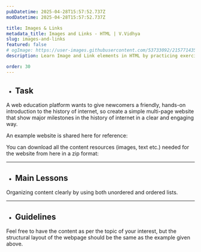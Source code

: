 ```yaml
---
pubDatetime: 2025-04-28T15:57:52.737Z
modDatetime: 2025-04-28T15:57:52.737Z

title: Images & Links
metadata_title: Images and Links - HTML | V.Vidhya
slug: images-and-links
featured: false
# ogImage: https://user-images.githubusercontent.com/53733092/215771435-25408246-2309-4f8b-a781-1f3d93bdf0ec.png
description: Learn Image and Link elements in HTML by practicing exercises based on real-world scenarios with V.Vidhya.

order: 30
---
```



- ## Task

A web education platform wants to give newcomers a friendly, hands-on introduction to the history of internet, so
create a simple multi-page website that show major milestones in the history of internet in a clear and engaging way.

An example website is shared here for reference: <LinkMd href="https://virtualvidhya.github.io/Exercises-HTML/images-and-links/" title="Website Preview" />

<div class="w-full mt-8"></div>

<div class="flex flex-col justify-center items-start">
    <p class="!my-2.5">You can download all the content resources (images, text etc.) needed for the website from here in a zip format:</p> 
    <FileDownload fileSrc={FileSrc} fileName="content.zip" />
</div>

<div class="w-full mb-12"></div>

---

- ## Main Lessons

Organizing content clearly by using both unordered and ordered lists.

---

- ## Guidelines

Feel free to have the content as per the topic of your interest, but the structural layout of the webpage should be the same as the example given above.
